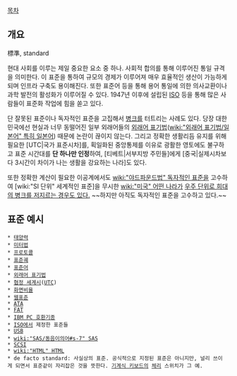 [[목차]]
== 개요 ==
標準, standard

현대 사회를 이루는 제일 중요한 요소 중 하나. 사회적 합의를 통해 이루어진 통일 규격을 의미한다. 이 표준을 통하여 규모의 경제가 이루어져 매우 효율적인 생산이 가능하게 되며 인프라 구축도 용이해진다. 또한 표준어 등을 통해 용어 통일에 의한 의사교환이나 과학 발전의 활성화가 이루어질 수 있다. 1947년 이후에 설립된 [[ISO]] 등을 통해 많은 사람들이 표준화 작업에 힘을 쏟고 있다.

단 잘못된 표준이나 독자적인 표준을 고집해서 [[병크]]를 터트리는 사례도 있다. 당장 대한민국에선 현실과 너무 동떨어진 일부 외래어들의 [[외래어 표기법]]([[wiki:"외래어 표기법/일본어" 특히 일본어]]) 때문에 논란이 끊이지 않는다. 그리고 정확한 생활리듬 유지를 위해 필요한 [UTC|국가 표준시차]를, 획일화된 중앙통제를 이유로 광활한 영토에도 불구하고 표준 시간대를 '''단 하나만 인정'''하여, [티베트|서부지방 주민들]에게 [중국|실제시차보다 3시간이 차이가 나는 생활을 강요하는 나라]도 있다.

또한 정확한 계산이 필요한 이공계에서도 [[wiki:"야드파운드법" 독자적인 표준]]을 고수하여 [wiki:"SI 단위" 세계적인 표준]을 무시한 [[wiki:"미국" 어떤 나라]]가 [http://ko.wikipedia.org/wiki/%EB%A7%88%EC%8A%A4_%ED%81%B4%EB%9D%BC%EC%9D%B4%EB%AF%B8%ED%8A%B8_%EC%98%A4%EB%B9%84%ED%84%B0 우주 단위로 희대의 병크를 저지르는 경우도 있다.] ~~하지만 아직도 독자적인 표준을 고수하고 있다.~~

== 표준 예시 ==
 * [[태양력]]
 * [[미터법]]
 * [[프로토콜]]
 * [[표준궤]]
 * [[표준어]]
 * [[외래어 표기법]]
 * [[협정 세계시]]([[UTC]])
 * [[화면비율]]
 * [[웹표준]]
 * [[ATA]]
 * [[FAT]]
 * [[IBM PC 호환기종]]
 * [[ISO]]에서 제정한 표준들
 * [[USB]]
 * [[wiki:"SAS/동음이의어#s-7" SAS]]
 * [[SCSI]]
 * [[wiki:"HTML" HTML]]
 * de facto standard: 사실상의 표준. 공식적으로 지정된 표준은 아니지만, 널리 쓰이게 되면서 표준같이 자리잡은 것을 뜻한다. [[기계식 키보드]]의 [[체리]] 스위치가 그 예.
